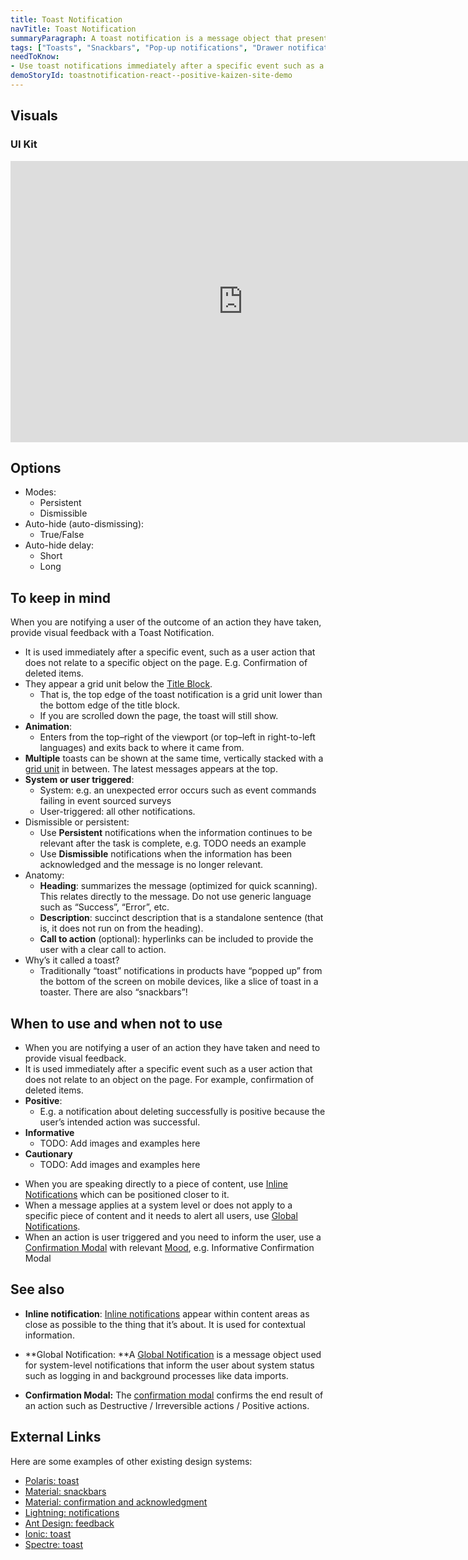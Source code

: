 ```yaml
---
title: Toast Notification
navTitle: Toast Notification
summaryParagraph: A toast notification is a message object that presents timely information, including confirmation of actions, alerts, and errors.
tags: ["Toasts", "Snackbars", "Pop-up notifications", "Drawer notification", "Banner", "Confirmation", "Acknowledgement", "Message", "Alert"]
needToKnow:
- Use toast notifications immediately after a specific event such as a user action that does not relate to an object on the page.
demoStoryId: toastnotification-react--positive-kaizen-site-demo
---
```



## Visuals

### UI Kit

<iframe style="border: none;" width="744" height="450" src="https://www.figma.com/embed?embed_host=share&url=https%3A%2F%2Fwww.figma.com%2Ffile%2Fe3TyAOZKfLg9cA01Iy1Mgm%2FKaizen-Site-embed%3Fnode-id%3D205%253A13363" allowfullscreen></iframe>

## Options

*   Modes:
    *   Persistent
    *   Dismissible
*   Auto-hide (auto-dismissing):
    *   True/False
*   Auto-hide delay:
    *   Short
    *   Long

## To keep in mind

When you are notifying a user of the outcome of an action they have taken, provide visual feedback with a Toast Notification.

*   It is used immediately after a specific event, such as a user action that does not relate to a specific object on the page. E.g. Confirmation of deleted items.
*   They appear a grid unit below the [Title Block](/components/title-block).
    *   That is, the top edge of the toast notification is a grid unit lower than the bottom edge of the title block.
    *   If you are scrolled down the page, the toast will still show.
*   **Animation**:
    *   Enters from the top–right of the viewport (or top–left in right-to-left languages) and exits back to where it came from.
*   **Multiple** toasts can be shown at the same time, vertically stacked with a [grid unit](/components/spacing) in between. The latest messages appears at the top.
*   **System or user triggered**:
    *   System: e.g. an unexpected error occurs such as event commands failing in event sourced surveys
    *   User-triggered: all other notifications.
*   Dismissible or persistent:
    *   Use **Persistent** notifications when the information continues to be relevant after the task is complete, e.g. TODO needs an example
    *   Use **Dismissible** notifications when the information has been acknowledged and the message is no longer relevant.
*   Anatomy:
    *   **Heading**: summarizes the message (optimized for quick scanning). This relates directly to the message. Do not use generic language such as “Success”, “Error”, etc.
    *   **Description**: succinct description that is a standalone sentence (that is, it does not run on from the heading).
    *   **Call to action** (optional): hyperlinks can be included to provide the user with a clear call to action.
*   Why’s it called a toast?
    *   Traditionally “toast” notifications in products have “popped up” from the bottom of the screen on mobile devices, like a slice of toast in a toaster. There are also “snackbars”!

## When to use and when not to use

<WhenToUseAndWhenNotToUse>
<WhenToUse>

*   When you are notifying a user of an action they have taken and need to provide visual feedback.
*   It is used immediately after a specific event such as a user action that does not relate to an object on the page. For example, confirmation of deleted items.
*   **Positive**:
    *   E.g. a notification about deleting successfully is positive because the user’s intended action was successful.
*   **Informative**
    *   TODO: Add images and examples here
*   **Cautionary**
    *   TODO: Add images and examples here

</WhenToUse>
<WhenNotToUse>

*   When you are speaking directly to a piece of content, use [Inline Notifications](/components/inline-notification) which can be positioned closer to it.
*   When a message applies at a system level or does not apply to a specific piece of content and it needs to alert all users, use [Global Notifications](/components/global-notification).
*   When an action is user triggered and you need to inform the user, use a [Confirmation Modal](/components/modal) with relevant [Mood](/guidelines/mood), e.g. Informative Confirmation Modal

</WhenNotToUse>
</WhenToUseAndWhenNotToUse>

## See also

*   **Inline notification**: [Inline notifications](/components/inline-notification) appear within content areas as close as possible to the thing that it’s about. It is used for contextual information.

*   **Global Notification: **A [Global Notification](/components/global-notification) is a message object used for system-level notifications that inform the user about system status such as logging in and background processes like data imports.

*   **Confirmation Modal:** The [confirmation modal](/components/modal) confirms the end result of an action such as Destructive / Irreversible actions / Positive actions.

## External Links

Here are some examples of other existing design systems:

- [Polaris: toast](https://polaris.shopify.com/components/feedback-indicators/toast)
- [Material: snackbars](https://material.io/design/components/snackbars.html)
- [Material: confirmation and acknowledgment](https://material.io/design/communication/confirmation-acknowledgement.html#usage)
- [Lightning: notifications](https://www.lightningdesignsystem.com/components/notifications/#site-main-content)
- [Ant Design: feedback](https://ant.design/docs/spec/feedback)
- [Ionic: toast](https://ionicframework.com/docs/api/toast)
- [Spectre: toast](https://picturepan-github.io/spectre/components/toasts.html)

